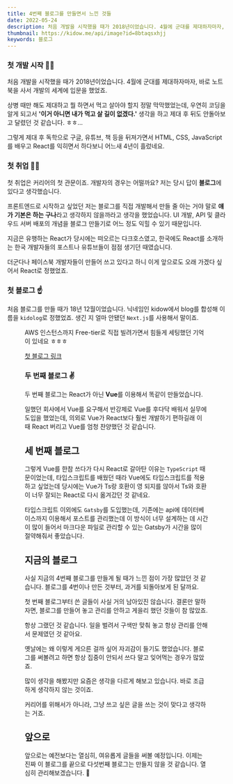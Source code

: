```yaml
---
title: 4번째 블로그를 만들면서 느낀 것들
date: 2022-05-24
description: 처음 개발을 시작했을 때가 2018년이었습니다. 4월에 군대를 제대하자마자, 바로 노트북을 사서 개발의 세계에 입문을 했었죠.
thumbnail: https://kidow.me/api/image?id=8btaqsxhjj
keywords: 블로그
---
```



<Frontmatter />
<ShareButtons />
<BackTop />

### 첫 개발 시작 👨‍💻

처음 개발을 시작했을 때가 2018년이었습니다. 4월에 군대를 제대하자마자, 바로 노트북을 사서 개발의 세계에 입문을 했었죠.

상병 때만 해도 제대하고 뭘 하면서 먹고 살아야 할지 정말 막막했었는데, 우연히 코딩을 알게 되고서 **'이거 아니면 내가 먹고 살 길이 없겠다.'** 생각을 하고 제대 후 뒤도 안돌아보고 달렸던 것 같습니다. ㅎㅎ...

그렇게 제대 후 독학으로 구글, 유튜브, 책 등을 뒤져가면서 HTML, CSS, JavaScript를 배우고 React를 익히면서 하다보니 어느새 4년이 흘렀네요.

### 첫 취업 👨‍🔧

첫 취업은 커리어의 첫 관문이죠. 개발자의 경우는 어떨까요? 저는 당시 답이 **블로그**에 있다고 생각했습니다.

프론트엔드로 시작하고 싶었던 저는 블로그를 직접 개발해서 만들 줄 아는 거야 말로 **얘가 기본은 하는 구나**라고 생각하지 않을까라고 생각을 했었습니다. UI 개발, API 및 클라우드 서버 배포의 개념을 블로그 만들기로 어느 정도 익힐 수 있기 때문입니다.

지금은 유행하는 React가 당시에는 떠오르는 다크호스였고, 한국에도 React를 소개하는 한국 개발자들의 포스트나 유튜브들이 점점 생기던 때였습니다.

더군다나 페이스북 개발자들이 만들어 쓰고 있다고 하니 이게 앞으로도 오래 가겠다 싶어서 React로 정했었죠.

### 첫 블로그 ☝️

처음 블로그를 만들 때가 18년 12월이었습니다. 닉네임인 kidow에서 blog를 합성해 이름을 `kidolog`로 정했었죠. 생긴 지 얼마 안됐던 `Next.js`를 사용해서 말이죠.

<Figure caption="첫 블로그 만들던 시절" image="/contents/next_kidolog.png" />

AWS 인스턴스까지 Free-tier로 직접 빌려가면서 힘들게 세팅했던 기억이 있네요 ㅎㅎㅎ

[첫 블로그 링크](https://github.com/kidow/next-kidolog)

### 두 번째 블로그 ✌️

두 번째 블로그는 React가 아닌 **Vue**를 이용해서 똑같이 만들었습니다.

일했던 회사에서 Vue를 요구해서 반강제로 Vue를 후다닥 배워서 실무에 도입을 했었는데, 의외로 Vue가 React보다 훨씬 개발하기 편하길래 이 때 React 버리고 Vue를 엄청 찬양했던 것 같습니다.

## 세 번째 블로그

그렇게 Vue를 한참 쓰다가 다시 React로 갈아탄 이유는 `TypeScript` 때문이었는데, 타입스크립트를 배웠던 때라 Vue에도 타입스크립트를 적용하고 싶었는데 당시에는 Vue가 Ts랑 호환이 영 되지를 않아서 Ts와 호환이 너무 잘되는 React로 다시 옮겨갔던 것 같네요.

타입스크립트 이외에도 `Gatsby`를 도입했는데, 기존에는 api에 데이터베이스까지 이용해서 포스트를 관리했는데 이 방식이 너무 설계하는 데 시간이 많이 들어서 마크다운 파일로 관리할 수 있는 Gatsby가 시간을 많이 절약해줘서 좋았습니다.

## 지금의 블로그

사실 지금의 4번째 블로그를 만들게 될 때가 느낀 점이 가장 많았던 것 같습니다. 블로그를 4번이나 만든 것부터, 과거를 되돌아보게 된 달까요.

첫 번째 블로그부터 쓴 글들이 사실 거의 남아있진 않습니다. 결론만 말하자면, 블로그를 만들어 놓고 관리를 안하고 게을리 했던 것들이 참 많았죠.

항상 그랬던 것 같습니다. 일을 벌려서 구색만 맞춰 놓고 항상 관리를 안해서 문제였던 것 같아요.

옛날에는 왜 이렇게 게으른 걸까 싶어 자괴감이 들기도 했었습니다. 블로그를 써볼려고 하면 항상 집중이 안되서 쓰다 말고 잊어먹는 경우가 많았죠.

많이 생각을 해봤지만 요즘은 생각을 다르게 해보고 있습니다. 바로 조급하게 생각하지 않는 것이죠.

커리어를 위해서가 아니라, 그냥 쓰고 싶은 글을 쓰는 것이 맞다고 생각하는 거죠.

## 앞으로

앞으로는 예전보다는 열심히, 여유롭게 글들을 써볼 예정입니다. 이제는 진짜 이 블로그를 끝으로 다섯번째 블로그는 만들지 않을 것 같습니다. 열심히 관리해보겠습니다. 🤛

<Comment />
